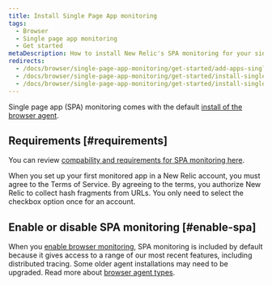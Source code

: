 ```yaml
---
title: Install Single Page App monitoring
tags:
  - Browser
  - Single page app monitoring
  - Get started
metaDescription: How to install New Relic's SPA monitoring for your single-page apps or any apps that pull content dynamically.
redirects:
  - /docs/browser/single-page-app-monitoring/get-started/add-apps-single-page-app-monitoring
  - /docs/browser/single-page-app-monitoring/get-started/install-single-page-app-monitoring-new-relic-browser
  - /docs/browser/single-page-app-monitoring/get-started/install-single-page-app-monitoring-browser
---
```


Single page app (SPA) monitoring comes with the default [install of the browser agent](/docs/browser/single-page-app-monitoring/get-started/spa-compatibility-requirements/).

## Requirements [#requirements]

You can review [compability and requirements for SPA monitoring here](/docs/browser/single-page-app-monitoring/get-started/spa-compatibility-requirements/).

When you set up your first monitored app in a New Relic account, you must agree to the Terms of Service. By agreeing to the terms, you authorize New Relic to collect hash fragments from URLs. You only need to select the checkbox option once for an account.

## Enable or disable SPA monitoring [#enable-spa]

When you [enable browser monitoring](/docs/browser/browser-monitoring/installation/install-browser-monitoring-agent), SPA monitoring is included by default because it gives access to a range of our most recent features, including distributed tracing. Some older agent installations may need to be upgraded. Read more about [browser agent types](/docs/browser/browser-monitoring/installation/install-browser-monitoring-agent#agent-types).
